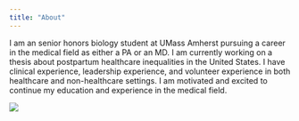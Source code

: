 ```yaml
---
title: "About"
---
```


I am an senior honors biology student at UMass Amherst pursuing a career in the medical field as either a PA or an MD. I am currently working on a thesis about postpartum healthcare inequalities in the United States. I have clinical experience, leadership experience, and volunteer experience in both healthcare and non-healthcare settings. I am motivated and excited to continue my education and experience in the medical field.

![](images/TanviManjrekarPicture.jpg)
